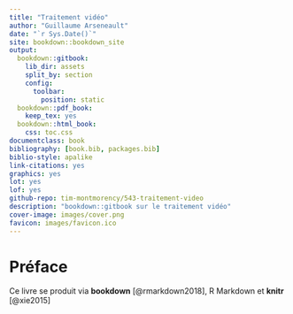 ```yaml
--- 
title: "Traitement vidéo"
author: "Guillaume Arseneault"
date: "`r Sys.Date()`"
site: bookdown::bookdown_site
output:
  bookdown::gitbook:
    lib_dir: assets
    split_by: section
    config:
      toolbar:
        position: static
  bookdown::pdf_book:
    keep_tex: yes
  bookdown::html_book:
    css: toc.css
documentclass: book
bibliography: [book.bib, packages.bib]
biblio-style: apalike
link-citations: yes
graphics: yes
lot: yes
lof: yes
github-repo: tim-montmorency/543-traitement-video
description: "bookdown::gitbook sur le traitement vidéo"
cover-image: images/cover.png
favicon: images/favicon.ico
---
```

# Préface

Ce livre se produit via **bookdown** [@rmarkdown2018], R Markdown et **knitr** [@xie2015]